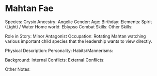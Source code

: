 # Mahtan Fae

Species: Crysix
Ancestry: Angelic
Gender:
Age:
Birthday:
Elements: Spirit (Light) / Water
Home world: Eblypso
Combat Skills:
Other Skills:

Role in Story: Minor Antagonist
Occupation: Rotating Mahtan watching various important child species that the leadership wants to view directly.

Physical Description:
Personality:
Habits/Mannerisms:

Background:
Internal Conflicts:
External Conflicts:

Other Notes:
